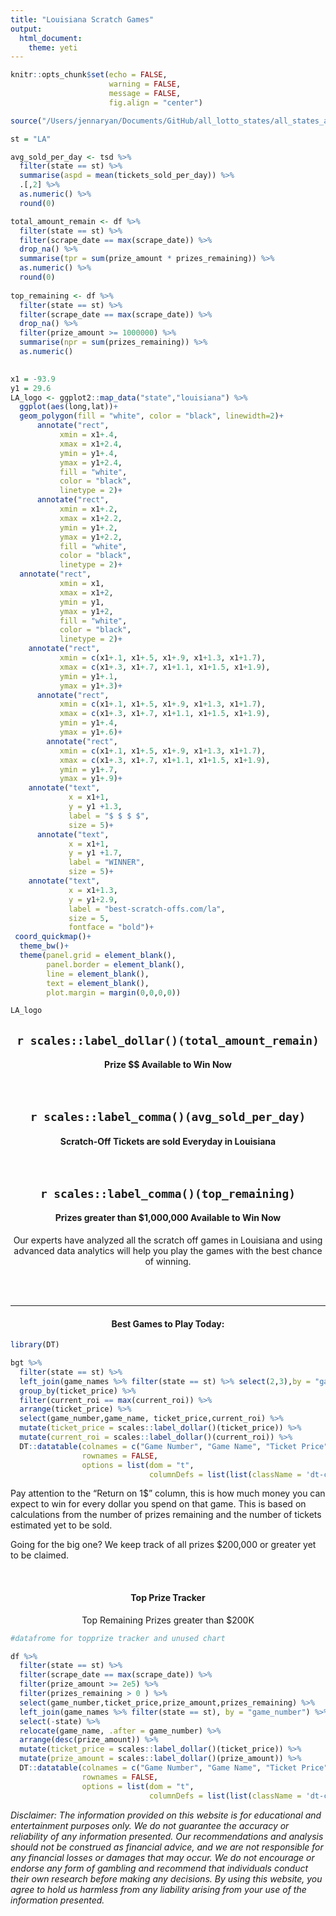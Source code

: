 ```yaml
---
title: "Louisiana Scratch Games"
output: 
  html_document:
    theme: yeti
---
```


```r
knitr::opts_chunk$set(echo = FALSE, 
                      warning = FALSE, 
                      message = FALSE,
                      fig.align = "center")

source("/Users/jennaryan/Documents/GitHub/all_lotto_states/all_states_analysis.R")

st = "LA"

avg_sold_per_day <- tsd %>% 
  filter(state == st) %>% 
  summarise(aspd = mean(tickets_sold_per_day)) %>% 
  .[,2] %>% 
  as.numeric() %>% 
  round(0)

total_amount_remain <- df %>% 
  filter(state == st) %>% 
  filter(scrape_date == max(scrape_date)) %>% 
  drop_na() %>% 
  summarise(tpr = sum(prize_amount * prizes_remaining)) %>%
  as.numeric() %>% 
  round(0)
  
top_remaining <- df %>% 
  filter(state == st) %>% 
  filter(scrape_date == max(scrape_date)) %>% 
  drop_na() %>% 
  filter(prize_amount >= 1000000) %>% 
  summarise(npr = sum(prizes_remaining)) %>% 
  as.numeric()
  
```

```r

x1 = -93.9
y1 = 29.6
LA_logo <- ggplot2::map_data("state","louisiana") %>% 
  ggplot(aes(long,lat))+
  geom_polygon(fill = "white", color = "black", linewidth=2)+
      annotate("rect",
           xmin = x1+.4,
           xmax = x1+2.4,
           ymin = y1+.4,
           ymax = y1+2.4,
           fill = "white",
           color = "black",
           linetype = 2)+
      annotate("rect",
           xmin = x1+.2,
           xmax = x1+2.2,
           ymin = y1+.2,
           ymax = y1+2.2,
           fill = "white",
           color = "black",
           linetype = 2)+
  annotate("rect",
           xmin = x1,
           xmax = x1+2,
           ymin = y1,
           ymax = y1+2,
           fill = "white",
           color = "black",
           linetype = 2)+
    annotate("rect",
           xmin = c(x1+.1, x1+.5, x1+.9, x1+1.3, x1+1.7),
           xmax = c(x1+.3, x1+.7, x1+1.1, x1+1.5, x1+1.9),
           ymin = y1+.1,
           ymax = y1+.3)+
      annotate("rect",
           xmin = c(x1+.1, x1+.5, x1+.9, x1+1.3, x1+1.7),
           xmax = c(x1+.3, x1+.7, x1+1.1, x1+1.5, x1+1.9),
           ymin = y1+.4,
           ymax = y1+.6)+
        annotate("rect",
           xmin = c(x1+.1, x1+.5, x1+.9, x1+1.3, x1+1.7),
           xmax = c(x1+.3, x1+.7, x1+1.1, x1+1.5, x1+1.9),
           ymin = y1+.7,
           ymax = y1+.9)+
    annotate("text",
             x = x1+1,
             y = y1 +1.3,
             label = "$ $ $ $",
             size = 5)+
      annotate("text",
             x = x1+1,
             y = y1 +1.7,
             label = "WINNER",
             size = 5)+
    annotate("text",
             x = x1+1.3,
             y = y1+2.9,
             label = "best-scratch-offs.com/la",
             size = 5,
             fontface = "bold")+
 coord_quickmap()+
  theme_bw()+
  theme(panel.grid = element_blank(),
        panel.border = element_blank(),
        line = element_blank(),
        text = element_blank(),
        plot.margin = margin(0,0,0,0))

LA_logo
```

::: {style="text-align:center"}
## `r scales::label_dollar()(total_amount_remain)`

#### Prize \$\$ Available to Win Now

<br>

## `r scales::label_comma()(avg_sold_per_day)`

#### Scratch-Off Tickets are sold Everyday in Louisiana

<br>

## `r scales::label_comma()(top_remaining)`

#### Prizes greater than \$1,000,000 Available to Win Now

Our experts have analyzed all the scratch off games in Louisiana and using advanced data analytics will help you play the games with the best chance of winning.
:::

<br><br>

------------------------------------------------------------------------

#### Best Games to Play Today: {style="text-align: center"}

```r
library(DT)

bgt %>% 
  filter(state == st) %>% 
  left_join(game_names %>% filter(state == st) %>% select(2,3),by = "game_number") %>% 
  group_by(ticket_price) %>% 
  filter(current_roi == max(current_roi)) %>% 
  arrange(ticket_price) %>% 
  select(game_number,game_name, ticket_price,current_roi) %>% 
  mutate(ticket_price = scales::label_dollar()(ticket_price)) %>% 
  mutate(current_roi = scales::label_dollar()(current_roi)) %>% 
  DT::datatable(colnames = c("Game Number", "Game Name", "Ticket Price", "Return on $1"),
                rownames = FALSE,
                options = list(dom = "t",
                               columnDefs = list(list(className = 'dt-center', targets = 0:3))))

```

Pay attention to the "Return on 1\$" column, this is how much money you can expect to win for every dollar you spend on that game. This is based on calculations from the number of prizes remaining and the number of tickets estimated yet to be sold.

Going for the big one? We keep track of all prizes \$200,000 or greater yet to be claimed.

<br>

#### **Top Prize Tracker** {style="text-align: center"}

::: {style="text-align: center"}
Top Remaining Prizes greater than \$200K
:::

```r
#datafrome for topprize tracker and unused chart

df %>% 
  filter(state == st) %>% 
  filter(scrape_date == max(scrape_date)) %>% 
  filter(prize_amount >= 2e5) %>% 
  filter(prizes_remaining > 0 ) %>% 
  select(game_number,ticket_price,prize_amount,prizes_remaining) %>% 
  left_join(game_names %>% filter(state == st), by = "game_number") %>% 
  select(-state) %>% 
  relocate(game_name, .after = game_number) %>% 
  arrange(desc(prize_amount)) %>% 
  mutate(ticket_price = scales::label_dollar()(ticket_price)) %>% 
  mutate(prize_amount = scales::label_dollar()(prize_amount)) %>% 
  DT::datatable(colnames = c("Game Number", "Game Name", "Ticket Price", "Prize Amount", "Prizes Remaining"),
                rownames = FALSE,
                options = list(dom = "t",
                               columnDefs = list(list(className = 'dt-center', targets = 0:4))))
```

*Disclaimer: The information provided on this website is for educational and entertainment purposes only. We do not guarantee the accuracy or reliability of any information presented. Our recommendations and analysis should not be construed as financial advice, and we are not responsible for any financial losses or damages that may occur. We do not encourage or endorse any form of gambling and recommend that individuals conduct their own research before making any decisions. By using this website, you agree to hold us harmless from any liability arising from your use of the information presented.*
